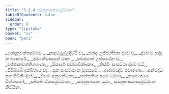 ```yaml
---
title: "3.2.4 සමනුභාසනාසමුට්ඨාන"
tableOfContents: false
sidebar:
  order: 8
type: "tipitaka"
basket: "vi"
book: "pari"
---
```



<DynamicBreadcrumb />

<Division number="261" book="pari">

<Paragraph number="1111" type="verses" book="pari">
_භේදානුවත්තදුබ්බච-_  
_දූසදුට්ඨුල්ලදිට්ඨි ච;_  
_ඡන්දං උජ්ජග්ඝිකා ද්වේ ච,_  
_ද්වේ ච සද්දා න බ්‍යාහරේ._  

</Paragraph>

<Paragraph number="1112" type="verses" book="pari">
_ඡමා නීචාසනේ ඨානං,_  
_පච්ඡතෝ උප්පථේන ච;_  
_වජ්ජානුවත්තිගහණා,_  
_ඕසාරේ පච්චාචික්ඛනා._  

</Paragraph>

<Paragraph number="1113" type="verses" book="pari">
_කිස්මිං සංසට්ඨා ද්වේ වධි,_  
_විසිබ්බේ දුක්ඛිතාය ච;_  
_පුන සංසට්ඨා න වූපසමේ,_  
_ආරාමඤ්ච පවාරණා._  

</Paragraph>

<Paragraph number="1114" type="verses" book="pari">
_අන්වද්ධං සහ ජීවිනිං ද්වේ,_  
_චීවරං අනුබන්ධනා;_  
_සත්තතිංස ඉමේ ධම්මා,_  
_කායවාචාය චිත්තතෝ;_  
_සබ්බේ ඒකසමුට්ඨානා,_  
_සමනුභාසනා යථා._  


</Paragraph>
</Division>

<Paragraph number="1115" type="center" book="pari">
සමනුභාසනාසමුට්ඨානං නිට්ඨිතං.
</Paragraph>